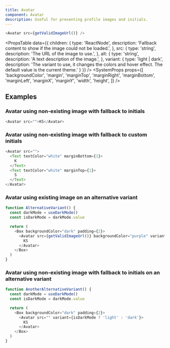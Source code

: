 ```yaml
---
title: Avatar
component: Avatar
description: Useful for presenting profile images and initials.
---
```


```js live
<Avatar src={getValidImageUrl()} />
```

<PropsTable
  data={{
    children: {
      type: 'ReactNode',
      description: 'Fallback content to show if the image could not be loaded.',
    },
    src: {
      type: 'string',
      description: 'The URL of the image to use.',
    },
    alt: {
      type: 'string',
      description: 'A text description of the image.',
    },
    variant: {
      type: 'light | dark',
      description: 'The variant to use, it changes the colors and hover effect. The default value is the current theme.'
    }
  }}
/>
<SystemProps
  props={[
    'backgroundColor',
    'margin',
    'marginTop',
    'marginRight',
    'marginBottom',
    'marginLeft',
    'marginX',
    'marginY',
    'width',
    'height',
  ]}
/>

## Examples

### Avatar using non-existing image with fallback to initials

```js live
<Avatar src="">KS</Avatar>
```

### Avatar using non-existing image with fallback to custom initials

```js live
<Avatar src="">
  <Text textColor="white" marginBottom={1}>
    K
  </Text>
  <Text textColor="white" marginTop={1}>
    S
  </Text>
</Avatar>
```

### Avatar using existing image on an alternative variant

```js live removeFragment
function AlternativeVariant() {
  const darkMode = useDarkMode()
  const isDarkMode = darkMode.value

  return (
    <Box backgroundColor="dark" padding={2}>
      <Avatar src={getValidImageUrl()} backgroundColor="purple" variant={isDarkMode ? 'light' : 'dark'}>
        KS
      </Avatar>
    </Box>
  )
}
```

### Avatar using non-existing image with fallback to initials on an alternative variant

```js live removeFragment
function AnotherAlternativeVariant() {
  const darkMode = useDarkMode()
  const isDarkMode = darkMode.value

  return (
    <Box backgroundColor="dark" padding={2}>
      <Avatar src="" variant={isDarkMode ? 'light' : 'dark'}>
        KS
      </Avatar>
    </Box>
  )
}
```
